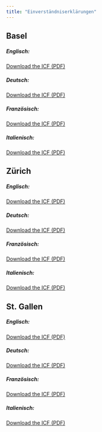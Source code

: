 ```yaml
---
title: "Einverständniserklärungen"
---
```



## Basel

##### Englisch:

[Download the ICF (PDF)](files/IC_RETUNE_EN_V1.1_USB_clean.pdf){target="_blank"}

##### Deutsch:

[Download the ICF (PDF)](files/IC_RETUNE_DE_V1.1_USB_clean.pdf){target="_blank"}

##### Französisch:

[Download the ICF (PDF)](files/IC_RETUNE_FR_V1.1_USB_clean.pdf){target="_blank"}

##### Italienisch:

[Download the ICF (PDF)](files/IC_RETUNE_IT_V1.1_USB_clean.pdf){target="_blank"}


## Zürich

##### Englisch:

[Download the ICF (PDF)](files/IC_RETUNE_EN_V1.1_USZ_clean.pdf){target="_blank"}

##### Deutsch:

[Download the ICF (PDF)](files/IC_RETUNE_DE_V1.1_USZ_clean.pdf){target="_blank"}

##### Französisch:

[Download the ICF (PDF)](files/IC_RETUNE_FR_V1.1_USZ_clean.pdf){target="_blank"}

##### Italienisch:

[Download the ICF (PDF)](files/IC_RETUNE_IT_V1.1_USZ_clean.pdf){target="_blank"}


## St. Gallen

##### Englisch:

[Download the ICF (PDF)](files/IC_RETUNE_EN_V1.1_SG_clean.pdf){target="_blank"}

##### Deutsch:

[Download the ICF (PDF)](files/IC_RETUNE_DE_V1.1_SG_clean.pdf){target="_blank"}

##### Französisch:

[Download the ICF (PDF)](files/IC_RETUNE_FR_V1.1_SG_clean.pdf){target="_blank"}

##### Italienisch:

[Download the ICF (PDF)](files/IC_RETUNE_IT_V1.1_SG_clean.pdf){target="_blank"}